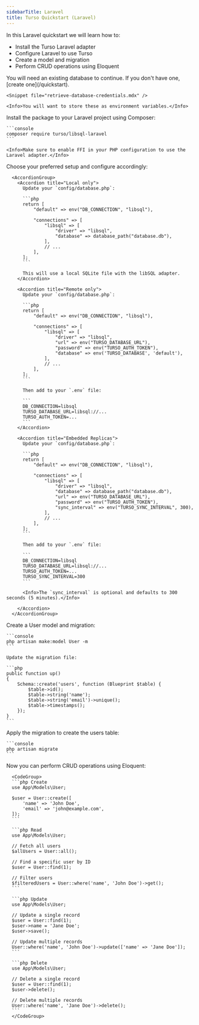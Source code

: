 ```yaml
---
sidebarTitle: Laravel
title: Turso Quickstart (Laravel)
---
```


In this Laravel quickstart we will learn how to:

- Install the Turso Laravel adapter
- Configure Laravel to use Turso
- Create a model and migration
- Perform CRUD operations using Eloquent

<Steps>
  <Step title="Retrieve database credentials">
    You will need an existing database to continue. If you don't have one, [create one](/quickstart).

    <Snippet file="retrieve-database-credentials.mdx" />

    <Info>You will want to store these as environment variables.</Info>

  </Step>

  <Step title="Install">
    Install the package to your Laravel project using Composer:

    ```console
    composer require turso/libsql-laravel
    ```

    <Info>Make sure to enable FFI in your PHP configuration to use the Laravel adapter.</Info>

  </Step>

  <Step title="Configure">
      Choose your preferred setup and configure accordingly:

      <AccordionGroup>
        <Accordion title="Local only">
          Update your `config/database.php`:

          ```php
          return [
              "default" => env("DB_CONNECTION", "libsql"),

              "connections" => [
                  "libsql" => [
                      "driver" => "libsql",
                      "database" => database_path("database.db"),
                  ],
                  // ...
              ],
          ];
          ```

          This will use a local SQLite file with the libSQL adapter.
        </Accordion>

        <Accordion title="Remote only">
          Update your `config/database.php`:

          ```php
          return [
              "default" => env("DB_CONNECTION", "libsql"),

              "connections" => [
                  "libsql" => [
                      "driver" => "libsql",
                      "url" => env("TURSO_DATABASE_URL"),
                      "password" => env("TURSO_AUTH_TOKEN"),
                      "database" => env('TURSO_DATABASE', 'default'),
                  ],
                  // ...
              ],
          ];
          ```

          Then add to your `.env` file:

          ```
          DB_CONNECTION=libsql
          TURSO_DATABASE_URL=libsql://...
          TURSO_AUTH_TOKEN=...
          ```
        </Accordion>

        <Accordion title="Embedded Replicas">
          Update your `config/database.php`:

          ```php
          return [
              "default" => env("DB_CONNECTION", "libsql"),

              "connections" => [
                  "libsql" => [
                      "driver" => "libsql",
                      "database" => database_path("database.db"),
                      "url" => env("TURSO_DATABASE_URL"),
                      "password" => env("TURSO_AUTH_TOKEN"),
                      "sync_interval" => env("TURSO_SYNC_INTERVAL", 300),
                  ],
                  // ...
              ],
          ];
          ```

          Then add to your `.env` file:

          ```
          DB_CONNECTION=libsql
          TURSO_DATABASE_URL=libsql://...
          TURSO_AUTH_TOKEN=...
          TURSO_SYNC_INTERVAL=300
          ```

          <Info>The `sync_interval` is optional and defaults to 300 seconds (5 minutes).</Info>

        </Accordion>
      </AccordionGroup>

  </Step>

  <Step title="Create a model and migration">
    Create a User model and migration:

    ```console
    php artisan make:model User -m
    ```

    Update the migration file:

    ```php
    public function up()
    {
        Schema::create('users', function (Blueprint $table) {
            $table->id();
            $table->string('name');
            $table->string('email')->unique();
            $table->timestamps();
        });
    }
    ```

  </Step>

  <Step title="Run migrations">
    Apply the migration to create the users table:

    ```console
    php artisan migrate
    ```

  </Step>

  <Step title="Execute CRUD operations">
      Now you can perform CRUD operations using Eloquent:

      <CodeGroup>
      ```php Create
      use App\Models\User;

      $user = User::create([
          'name' => 'John Doe',
          'email' => 'john@example.com',
      ]);
      ```

      ```php Read
      use App\Models\User;

      // Fetch all users
      $allUsers = User::all();

      // Find a specific user by ID
      $user = User::find(1);

      // Filter users
      $filteredUsers = User::where('name', 'John Doe')->get();
      ```

      ```php Update
      use App\Models\User;

      // Update a single record
      $user = User::find(1);
      $user->name = 'Jane Doe';
      $user->save();

      // Update multiple records
      User::where('name', 'John Doe')->update(['name' => 'Jane Doe']);
      ```

      ```php Delete
      use App\Models\User;

      // Delete a single record
      $user = User::find(1);
      $user->delete();

      // Delete multiple records
      User::where('name', 'Jane Doe')->delete();
      ```
      </CodeGroup>

  </Step>
</Steps>
